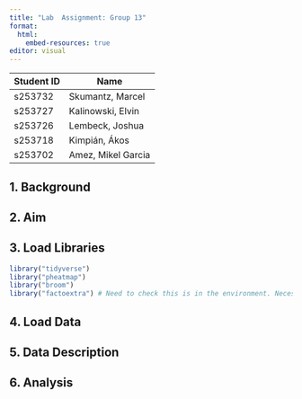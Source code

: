 ```yaml
---
title: "Lab  Assignment: Group 13"
format:
  html:
    embed-resources: true
editor: visual
---
```


| Student ID | Name               |
|------------|--------------------|
| s253732    | Skumantz, Marcel   |
| s253727    | Kalinowski, Elvin  |
| s253726    | Lembeck, Joshua    |
| s253718    | Kimpián, Ákos      |
| s253702    | Amez, Mikel Garcia |

## 1. Background

## 2. Aim

## 3. Load Libraries

```r
library("tidyverse")
library("pheatmap")
library("broom")
library("factoextra") # Need to check this is in the environment. Necesary for the extra tasks (PCA, KNN)
```

## 4. Load Data

## 5. Data Description

## 6. Analysis
